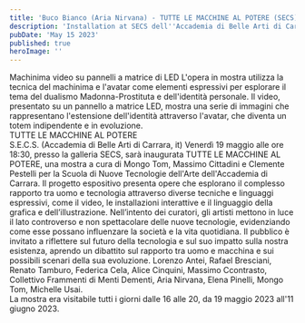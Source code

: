 ```yaml
---
title: 'Buco Bianco (Aria Nirvana) - TUTTE LE MACCHINE AL POTERE (SECS)'
description: 'Installation at SECS dell''Accademia di Belle Arti di Carrara, as part of the exhibition TUTTE LE MACCHINE AL POTERE'
pubDate: 'May 15 2023'
published: true
heroImage: ''
---
```



<ImageWithShadow src="/images/exps/tmp/tmp_21.webp"></ImageWithShadow>

<Paragraph>
    Machinima video su pannelli a matrice di LED
</Paragraph>
<Paragraph>
    L'opera in mostra utilizza la tecnica del machinima e l'avatar come elementi espressivi per esplorare il tema del dualismo Madonna-Prostituta e dell'identità personale. Il video, presentato su un pannello a matrice LED, mostra una serie di immagini che rappresentano l'estensione dell'identità attraverso l'avatar, che diventa un totem indipendente e in evoluzione.
</Paragraph>

<Paragraph>
    <br />
    TUTTE LE MACCHINE AL POTERE<br />
    S.E.C.S. (Accademia di Belle Arti di Carrara, it)
</Paragraph>
<Paragraph>
    Venerdì 19 maggio alle ore 18:30, presso la galleria SECS, sarà inaugurata TUTTE LE MACCHINE AL POTERE, una mostra a cura di Mongo Tom, Massimo Cittadini e Clemente Pestelli per la Scuola di Nuove Tecnologie dell'Arte dell'Accademia di Carrara. Il progetto espositivo presenta opere che esplorano il complesso rapporto tra uomo e tecnologia attraverso diverse tecniche e linguaggi espressivi, come il video, le installazioni interattive e il linguaggio della grafica e dell’illustrazione.
    Nell’intento dei curatori, gli artisti mettono in luce il lato controverso e non spettacolare delle nuove tecnologie, evidenziando come esse possano influenzare la società e la vita quotidiana. Il pubblico è invitato a riflettere sul futuro della tecnologia e sul suo impatto sulla nostra esistenza, aprendo un dibattito sul rapporto tra uomo e macchina e sui possibili scenari della sua evoluzione.
</Paragraph>
<Paragraph>
    Lorenzo Antei, Rafael Bresciani, Renato Tamburo, Federica Cela, Alice Cinquini, Massimo Ccontrasto, Collettivo Frammenti di Menti Dementi, Aria Nirvana, Elena Pinelli, Mongo Tom, Michelle Usai.
    <br />
    La mostra era visitabile tutti i giorni dalle 16 alle 20, da 19 maggio 2023 all'11 giugno 2023.
</Paragraph>